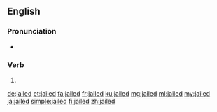 ==English==

===Pronunciation===
* {{IPA|/dʒeɪld/|lang=en}}

===Verb===
{{head|en|verb form}}

# {{en-past of|jail}}

[[de:jailed]]
[[et:jailed]]
[[fa:jailed]]
[[fr:jailed]]
[[ku:jailed]]
[[mg:jailed]]
[[ml:jailed]]
[[my:jailed]]
[[ja:jailed]]
[[simple:jailed]]
[[fi:jailed]]
[[zh:jailed]]